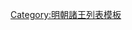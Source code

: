 {{ming|title=明朝饒陽國諸王|ed=饒陽國|head=[[成化]]九年（[[1473年]]）封。|
{{ming/title}}
{{ming/list|饒陽悼昭王|[[朱成鋈]]|朱仕㙻、庶七子|[[1473年]]—[[1483年]]|成化九年封。十九年薨。}}
{{ming/list|饒陽榮莊王|[[朱聰㵟]]|朱成鋈、嫡一子|[[1487年]]—[[1536年]]|成化二十三年襲封。[[嘉靖]]十五年薨。}}
{{ming/list|饒陽康僖王|[[朱俊榬]]|朱聰㵟、嫡一子|追封|[[正德 (明朝)|正德]]八年封長子。嘉靖二年卒。以子[[朱充𰟆|充{{僻字|𰟆|⿱(⿰弓吉)灬}}]]襲封，追封諡康僖王。}}
{{ming/list|饒陽王|[[朱充𰟆|朱充{{僻字|𰟆|⿱(⿰弓吉)灬}}]]|朱俊榬、庶一子|[[1539年]]—[[1553年]]|嘉靖十八年襲封。三十二年革爵。}}
}}<noinclude>
[[Category:明朝諸王列表模板]]
</noinclude>